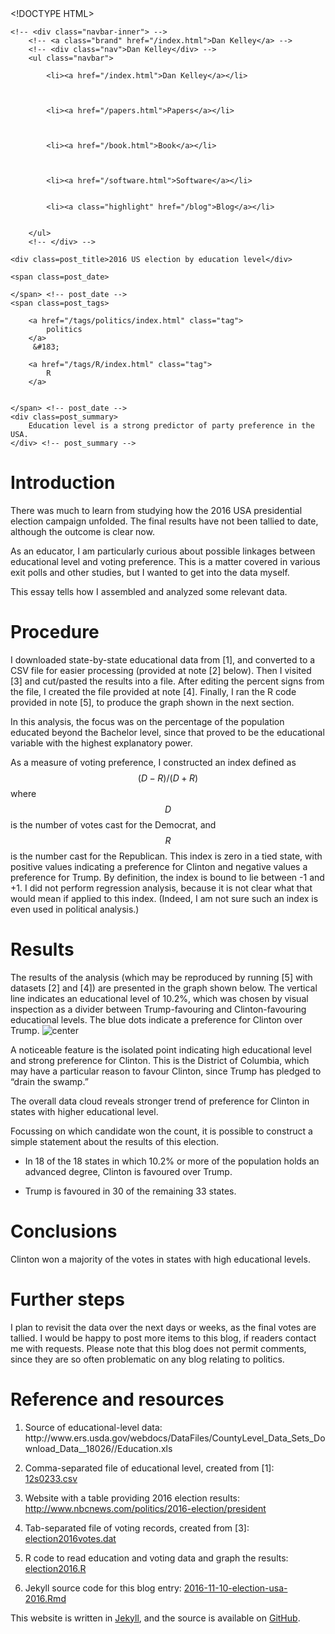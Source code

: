 <!DOCTYPE HTML>
<html>
<head>
<link rel='stylesheet' type='text/css' href='/css/syntax.css' />
<link rel='stylesheet' type='text/css' href='/css/style.css' />
<meta charset="UTF-8">
<title>2016 US election by education level</title>
</head>

<body>
<div class="navbar">
    <!-- <div class="navbar-inner"> -->
        <!-- <a class="brand" href="/index.html">Dan Kelley</a> -->
        <!-- <div class="nav">Dan Kelley</div> -->
        <ul class="navbar">
            
            <li><a href="/index.html">Dan Kelley</a></li>
            

            
            <li><a href="/papers.html">Papers</a></li>
            

            
            <li><a href="/book.html">Book</a></li>
            

            
            <li><a href="/software.html">Software</a></li>
            
            
            <li><a class="highlight" href="/blog">Blog</a></li>
            

        </ul>
        <!-- </div> -->
</div>

<div id="content">
    
<script type="text/javascript" src="http://cdn.mathjax.org/mathjax/latest/MathJax.js?config=TeX-AMS-MML_HTMLorMML"> </script>





<!-- <div class="span8"> -->

<div class=topnav>

<!-- | <a href='/blog'>Home</a> | -->

</div> <!-- topnav -->


<div class="page-header">

    <div class=post_title>2016 US election by education level</div>
<!-- </div> --> <!-- span8 -->

<!-- <div class="span4"> -->

<div class=slug>
    <span class=post_date>
        
    </span> <!-- post_date -->
    <span class=post_tags>
        
        <a href="/tags/politics/index.html" class="tag">
            politics
        </a>
         &#183; 
        
        <a href="/tags/R/index.html" class="tag">
            R
        </a>
        
        
    </span> <!-- post_date -->
    <div class=post_summary>
        Education level is a strong predictor of party preference in the USA.
    </div> <!-- post_summary -->
</div> <!-- slug -->

<!-- </div> -->
<!-- span4 -->
</div> <!-- page-header -->



# Introduction

There was much to learn from studying how the 2016 USA presidential election
campaign unfolded. The final results have not been tallied to date, although
the outcome is clear now.

As an educator, I am particularly curious about possible linkages between
educational level and voting preference. This is a matter covered in various
exit polls and other studies, but I wanted to get into the data myself.

This essay tells how I assembled and analyzed some relevant data.

# Procedure

I downloaded state-by-state educational data from [1], and converted to a CSV
file for easier processing (provided at note [2] below). Then I visited [3] and
cut/pasted the results into a file. After editing the percent signs from the
file, I created the file provided at note [4].  Finally, I ran the R code
provided in note [5], to produce the graph shown in the next section.

In this analysis, the focus was on the percentage of the population educated
beyond the Bachelor level, since that proved to be the educational variable
with the highest explanatory power.

As a measure of voting preference, I constructed an index defined as
$$(D-R)/(D+R)$$ where $$D$$ is the number of votes cast for the Democrat, and $$R$$
is the number cast for the Republican. This index is zero in a tied state, with
positive values indicating a preference for Clinton and negative values a
preference for Trump.  By definition, the index is bound to lie between -1 and
+1.  I did not perform regression analysis, because it is not clear what that
would mean if applied to this index. (Indeed, I am not sure such an index is
even used in political analysis.)

# Results

The results of the analysis (which may be reproduced by running [5] with datasets [2] and [4])
are presented in the graph shown below. The vertical line indicates an
educational level of 10.2%, which was chosen by visual inspection as a divider
between Trump-favouring and Clinton-favouring educational levels.  The blue
dots indicate a preference for Clinton over Trump.
![center](http://dankelley.github.io/figs/election2016-usa.png) 

A noticeable feature is the isolated point indicating high educational level
and strong preference for Clinton. This is the District of Columbia, which may
have a particular reason to favour Clinton, since Trump has pledged to "drain
the swamp."

The overall data cloud reveals stronger trend of preference for Clinton in
states with higher educational level.

Focussing on which candidate won the count, it is possible to construct a
simple statement about the results of this election.

* In 18 of the 18 states in which 10.2% or more of the population holds an
  advanced degree, Clinton is favoured over Trump.

* Trump is favoured in 30 of the remaining 33 states.

# Conclusions

Clinton won a majority of the votes in states with high educational levels.

# Further steps

I plan to revisit the data over the next days or weeks, as the final votes are
tallied. I would be happy to post more items to this blog, if readers contact
me with requests. Please note that this blog does not permit comments, since
they are so often problematic on any blog relating to politics.


# Reference and resources

1. Source of educational-level data: http://www.ers.usda.gov/webdocs/DataFiles/CountyLevel_Data_Sets_Download_Data__18026//Education.xls

2. Comma-separated file of educational level, created from [1]:
   [12s0233.csv](https://raw.github.com/dankelley/dankelley.github.io/master/assets/12s0233.csv)

3. Website with a table providing 2016 election results:
   [http://www.nbcnews.com/politics/2016-election/president](http://www.nbcnews.com/politics/2016-election/president)

4. Tab-separated file of voting records, created from [3]:
   [election2016votes.dat](https://raw.github.com/dankelley/dankelley.github.io/master/assets/election2016votes.dat)

5. R code to read education and voting data and graph the results:
   [election2016.R](https://raw.github.com/dankelley/dankelley.github.io/master/assets/election2016.R)

6. Jekyll source code for this blog entry: [2016-11-10-election-usa-2016.Rmd](https://raw.github.com/dankelley/dankelley.github.io/master/assets/2016-11-10-election-usa-2016.Rmd)




</div>

<p class="footnote">This website is written in <a
href="http://jekyllrb.com">Jekyll</a>, and the source is available on <a
href="https://github.com/dankelley/dankelley.github.io">GitHub</a>.</p>

</body>
</html>

